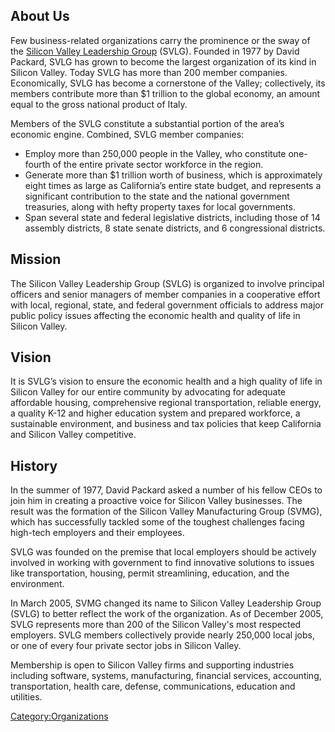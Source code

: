 {{TOCright}}
==About Us==
Few business-related organizations carry the prominence or the sway of the [http://www.svlg.org Silicon Valley Leadership Group] (SVLG). Founded in 1977 by David Packard, SVLG has grown to become the largest organization of its kind in Silicon Valley. Today SVLG has more than 200 member companies. Economically, SVLG has become a cornerstone of the Valley; collectively, its members contribute more than $1 trillion to the global economy, an amount equal to the gross national product of Italy.

Members of the SVLG constitute a substantial portion of the area’s economic engine. Combined, SVLG member companies:

* Employ more than 250,000 people in the Valley, who constitute one-fourth of the entire private sector workforce in the region.
* Generate more than $1 trillion worth of business, which is approximately eight times as large as California’s entire state budget, and represents a significant contribution to the state and the national government treasuries, along with hefty property taxes for local governments.
* Span several state and federal legislative districts, including those of 14 assembly districts, 8 state senate districts, and 6 congressional districts.

==Mission==
The Silicon Valley Leadership Group (SVLG) is organized to involve principal officers and senior managers of member companies in a cooperative effort with local, regional, state, and federal government officials to address major public policy issues affecting the economic health and quality of life in Silicon Valley.

==Vision==
It is SVLG’s vision to ensure the economic health and a high quality of life in Silicon Valley for our entire community by advocating for adequate affordable housing, comprehensive regional transportation, reliable energy, a quality K-12 and higher education system and prepared workforce, a sustainable environment, and business and tax policies that keep California and Silicon Valley competitive.

==History==
In the summer of 1977, David Packard asked a number of his fellow CEOs to join him in creating a proactive voice for Silicon Valley businesses. The result was the formation of the Silicon Valley Manufacturing Group (SVMG), which has successfully tackled some of the toughest challenges facing high-tech employers and their employees.

SVLG was founded on the premise that local employers should be actively involved in working with government to find innovative solutions to issues like transportation, housing, permit streamlining, education, and the environment.

In March 2005, SVMG changed its name to Silicon Valley Leadership Group (SVLG) to better reflect the work of the organization. As of December 2005, SVLG represents more than 200 of the Silicon Valley's most respected employers. SVLG members collectively provide nearly 250,000 local jobs, or one of every four private sector jobs in Silicon Valley.

Membership is open to Silicon Valley firms and supporting industries including software, systems, manufacturing, financial services, accounting, transportation, health care, defense, communications, education and utilities.
[[Category:Organizations]]